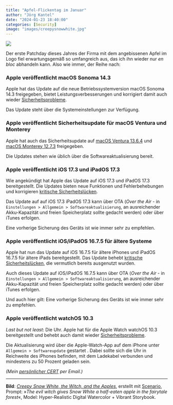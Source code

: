 ```yaml
---
title: "Apfel-Flickentag im Januar"
author: "Jörg Kantel"
date: "2024-01-23 18:40:00"
categories: [Security]
image: "images/creepysnowwhite.jpg"
---
```


[![](images/creepysnowwhite-b.jpg)](https://www.flickr.com/photos/schockwellenreiter/53482992684/)

Der erste Patchday dieses Jahres der Firma mit dem angebissenen Apfel im Logo fiel erwartungsgemäß so umfangreich aus, das ich ihn wieder nur *en bloc* abhandeln kann. Also wie immer, der Reihe nach:

### Apple veröffentlicht macOS Sonoma 14.3

Apple hat das Update auf die  neue Betriebssystemversion macOS Sonoma 14.3 freigegeben, bietet Leistungsverbesserungen und korrigiert damit auch wieder [Sicherheitsprobleme](https://support.apple.com/de-de/HT214061).

Das Update steht über die Systemeinstellungen zur Verfügung.

### Apple veröffentlicht Sicherheitsupdate für macOS Ventura und Monterey

Apple hat auch das Sicherheitsupdate auf [macOS Ventura 13.6.4](https://support.apple.com/de-de/HT214058) und [macOS Monterey 12.7.3](https://support.apple.com/de-de/HT214057) freigegeben.


Die Updates stehen wie üblich über die Softwareaktualisierung bereit.

### Apple veröffentlicht iOS 17.3 und iPadOS 17.3

Wie angekündigt hat Apple  das Update auf iOS 17.3 und iPadOS 17.3 bereitgestellt. Die Updates bieten neue Funktionen und Fehlerbehebungen und korrigieren [kritische Sicherheitslücken](https://support.apple.com/de-de/HT214059).

Das Update auf auf iOS 17.3 iPadOS 17.3 kann über OTA (*Over the Air* - in `Einstellungen > Allgemein > Softwareaktualisierung`, an ausreichender Akku-Kapazität und freien Speicherplatz sollte gedacht werden) oder über iTunes erfolgen.

Eine vorherige Sicherung des Geräts ist wie immer sehr zu empfehlen.

### Apple veröffentlicht iOS/iPadOS 16.7.5 für ältere Systeme

Apple hat nun das Update auf iOS 16.7.5 für ältere iPhones und  iPadOS 16.7.5 für ältere iPads bereitgestellt. Das Update behebt [kritische Sicherheitslücken](https://support.apple.com/de-de/HT214063), die vermutlich bereits ausgenutzt wurden.

Auch dieses Update auf  iOS/iPadOS 16.7.5 kann über OTA (*Over the Air* - in `Einstellungen > Allgemein > Softwareaktualisierung`, an ausreichender Akku-Kapazität und freien Speicherplatz sollte gedacht werden) oder über iTunes erfolgen.

Und auch hier gilt: Eine vorherige Sicherung des Geräts ist wie immer sehr zu empfehlen.

### Apple veröffentlicht watchOS 10.3

*Last but not least*: Die Uhr. Apple hat für die Apple Watch  watchOS 10.3 bereitgestellt und behebt auch damit wieder [Sicherheitsprobleme](https://support.apple.com/de-de/HT214060).

Die Aktualisierung wird über die Apple-Watch-App auf dem iPhone unter `Allgemein > Softwareupdate` gestartet . Dabei sollte sich die Uhr in Reichweite des iPhones befinden, mit dem Ladekabel verbunden und mindestens zu 50 Prozent geladen sein.

*(Mein [persönlicher CERT](http://www.gwdg.de/~mreiman1/) per Email.)*

---

**Bild**: *[Creepy Snow White, the Witch, and the Apples](https://www.flickr.com/photos/schockwellenreiter/53482992684/)*, erstellt mit [Scenario](http://cognitiones.kantel-chaos-team.de/technikgeschichte/rechnerundnetze/scenario.html), Prompt: »*The evil witch gives Snow White a half-eaten apple in the fairytale forest*«, Model: Hyper-Realistic Digital Watercolor + Vibrant Storybook.